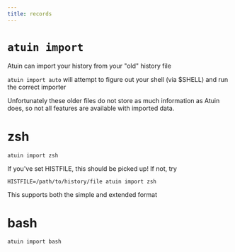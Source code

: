 ```yaml
---
title: records
---
```


# `atuin import`

Atuin can import your history from your "old" history file

`atuin import auto` will attempt to figure out your shell (via \$SHELL) and run
the correct importer

Unfortunately these older files do not store as much information as Atuin does,
so not all features are available with imported data.

# zsh

```
atuin import zsh
```

If you've set HISTFILE, this should be picked up! If not, try

```
HISTFILE=/path/to/history/file atuin import zsh
```

This supports both the simple and extended format

# bash

```
atuin import bash
```
